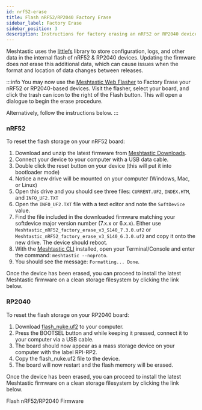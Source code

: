 ```yaml
---
id: nrf52-erase
title: Flash nRF52/RP2040 Factory Erase
sidebar_label: Factory Erase
sidebar_position: 3
description: Instructions for factory erasing an nRF52 or RP2040 device.
---
```



Meshtastic uses the [littlefs](https://github.com/littlefs-project/littlefs) library to store configuration, logs, and other data in the internal flash of nRF52 & RP2040 devices. Updating the firmware does _not_ erase this additional data, which can cause issues when the format and location of data changes between releases.

:::info
You may now use the [Meshtastic Web Flasher](https://flasher.meshtastic.org) to Factory Erase your nRF52 or RP2040-based devices. Visit the flasher, select your board, and click the trash can icon to the right of the Flash button. This will open a dialogue to begin the erase procedure.

Alternatively, follow the instructions below.
:::

### nRF52

To reset the flash storage on your nRF52 board:

1. Download and unzip the latest firmware from [Meshtastic Downloads](https://meshtastic.org/downloads).
2. Connect your device to your computer with a USB data cable.
3. Double click the reset button on your device (this will put it into bootloader mode)
4. Notice a new drive will be mounted on your computer (Windows, Mac, or Linux)
5. Open this drive and you should see three files: `CURRENT.UF2`, `INDEX.HTM`, and `INFO_UF2.TXT`
6. Open the `INFO_UF2.TXT` file with a text editor and note the `SoftDevice` value.
7. Find the file included in the downloaded firmware matching your softdevice major version number (7.x.x or 6.x.x). Either use `Meshtastic_nRF52_factory_erase_v3_S140_7.3.0.uf2` or `Meshtastic_nRF52_factory_erase_v3_S140_6.3.0.uf2` and copy it onto the new drive. The device should reboot.
8. With the [Meshtastic CLI](/docs/software/python/cli/) installed, open your Terminal/Console and enter the command: `meshtastic --noproto`.
9. You should see the message: `Formatting... Done`.

Once the device has been erased, you can proceed to install the latest Meshtastic firmware on a clean storage filesystem by clicking the link below.

### RP2040

To reset the flash storage on your RP2040 board:

1. Download [flash_nuke.uf2](https://datasheets.raspberrypi.com/soft/flash_nuke.uf2) to your computer.
2. Press the BOOTSEL button and while keeping it pressed, connect it to your computer via a USB cable.
3. The board should now appear as a mass storage device on your computer with the label RPI-RP2.
4. Copy the flash_nuke.uf2 file to the device.
5. The board will now restart and the flash memory will be erased.

Once the device has been erased, you can proceed to install the latest Meshtastic firmware on a clean storage filesystem by clicking the link below.

<div className="indexCtasBody">
  <Link
    className={"button button--outline button--lg cta--button"}
    to={"/docs/getting-started/flashing-firmware/nrf52/"}
  >
    Flash nRF52/RP2040 Firmware
  </Link>
</div>
